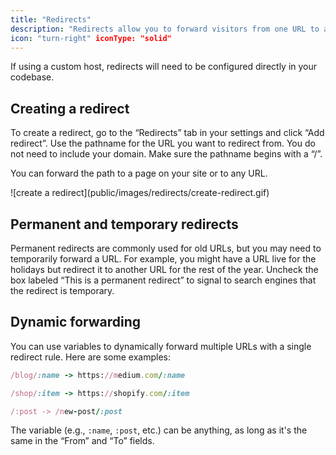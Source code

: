 ```yaml
---
title: "Redirects"
description: "Redirects allow you to forward visitors from one URL to another. They are commonly used when a live page is taken offline to direct visitors to a different URL and prevent them from encountering a broken link."
icon: "turn-right" iconType: "solid"
---
```


<Warning>
  If using a custom host, redirects will need to be configured directly in your
  codebase.
</Warning>

## Creating a redirect

To create a redirect, go to the “Redirects” tab in your settings and click “Add redirect”. Use the pathname for the URL you want to redirect from. You do not need to include your domain. Make sure the pathname begins with a “/”.

You can forward the path to a page on your site or to any URL.

<Frame>![create a redirect](public/images/redirects/create-redirect.gif)</Frame>

## Permanent and temporary redirects

Permanent redirects are commonly used for old URLs, but you may need to temporarily forward a URL. For example, you might have a URL live for the holidays but redirect it to another URL for the rest of the year. Uncheck the box labeled “This is a permanent redirect” to signal to search engines that the redirect is temporary.

## Dynamic forwarding

You can use variables to dynamically forward multiple URLs with a single redirect rule. Here are some examples:

```ruby
/blog/:name -> https://medium.com/:name
```

```ruby
/shop/:item -> https://shopify.com/:item
```

```ruby
/:post -> /new-post/:post
```

The variable (e.g., `:name`, `:post`, etc.) can be anything, as long as it's the same in the “From” and “To” fields.
